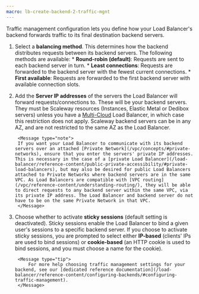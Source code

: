```yaml
---
macro: lb-create-backend-2-traffic-mgnt
---
```


<Lightbox src="scaleway-traffic-management.webp" alt="" />

Traffic management configuration lets you define how your Load Balancer's backend forwards traffic to its final destination backend servers.

1. Select a **balancing method**. This determines how the backend distributes requests between its backend servers. The following methods are available:
        * **Round-robin (default)**: Requests are sent to each backend server in turn.
        * **Least connections**: Requests are forwarded to the backend server with the fewest current connections. 
        * **First available**: Requests are forwarded to the first backend server with available connection slots.

2. Add the **Server IP addresses** of the servers the Load Balancer will forward requests/connections to. These will be your backend servers. They must be Scaleway resources (Instances, Elastic Metal or Dedibox servers) unless you have a [Multi-Cloud](/load-balancer/faq/#what-is-the-difference-between-multi-cloud-and-non-multi-cloud-offers) Load Balancer, in which case this restriction does not apply. Scaleway backend servers can be in any AZ, and are not restricted to the same AZ as the Load Balancer.

        <Message type="note">
        If you want your Load Balancer to communicate with its backend servers over an attached [Private Network](/vpc/concepts/#private-networks), ensure that you enter the servers' private IP addresses. This is necessary in the case of a [private Load Balancer](/load-balancer/reference-content/public-private-accessibility/#private-load-balancers), but may also be desired for public Load Balancers attached to Private Networks where backend servers are in the same VPC. As Load Balancers are compatible with [VPC routing](/vpc/reference-content/understanding-routing/), they will be able to direct requests to any backend server within the same VPC, via its private IP address. The Load Balancer and backend server do not have to be on the same Private Network in that VPC.
        </Message>

3. Choose whether to activate **sticky sessions** (default setting is deactivated). Sticky sessions enable the Load Balancer to bind a given user's sessions to a specific backend server. If you choose to activate sticky sessions, you are prompted to select either **IP-based** (clients' IPs are used to bind sessions) or **cookie-based** (an HTTP cookie is used to bind sessions, and you must choose a name for the cookie).

        <Message type="tip">
            For more help choosing traffic management settings for your backend, see our [dedicated reference documentation](/load-balancer/reference-content/configuring-backends/#configuring-traffic-management).
        </Message>